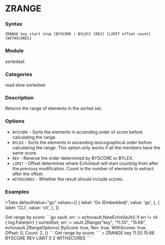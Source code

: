 
# ZRANGE

### Syntax
```
ZRANGE key start stop [BYSCORE | BYLEX] [REV] [LIMIT offset count] [WITHSCORES]
```

### Module
<span className="acl-category">sortedset</span>

### Categories 
<span className="acl-category">read</span>
<span className="acl-category">slow</span>
<span className="acl-category">sortedset</span>

### Description 
Returns the range of elements in the sorted set.

### Options 
- `BYSCORE` - Sorts the elements in accending order of score before calculating the range.
- `BYLEX` - Sorts the elements in ascending lexicographical order before calcularing the range.
  This option only works if all the members have the same score.
- `REV` - Reverse the order determined by BYSCORE or BYLEX.
- `LIMIT` - Offset determines where EchoVault will start counting from after the previous modification.
  Count is the number of elements to extract after the offset.
- `WITHSCORES` - Whether the result should include scores.

### Examples

<Tabs
  defaultValue="go"
  values={[
    { label: 'Go (Embedded)', value: 'go', },
    { label: 'CLI', value: 'cli', },
  ]}
>
  <TabItem value="go">
    Get range by score:
    ```go
    vault, err := echovault.NewEchoVault()
    if err != nil {
      log.Fatal(err)
    }
    sortedSet, err := vault.ZRange("key", "11.55", "15.66", echovault.ZRangeOptions{
      ByScore:    true,
      Rev:        true,
      WithScores: true,
      Offset:     0,
      Count:      2,
    })
    ```
  </TabItem>
  <TabItem value="cli">
    Get range by score:
    ```
    > ZRANGE key 11.55 15.66 BYSCORE REV LIMIT 0 2 WITHSCORES
    ```
  </TabItem>
</Tabs>  
